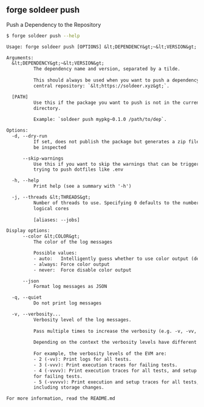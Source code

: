 ## forge soldeer push

Push a Dependency to the Repository

```bash
$ forge soldeer push --help
```

```txt
Usage: forge soldeer push [OPTIONS] &lt;DEPENDENCY&gt;~&lt;VERSION&gt; [PATH]

Arguments:
  &lt;DEPENDENCY&gt;~&lt;VERSION&gt;
          The dependency name and version, separated by a tilde.
          
          This should always be used when you want to push a dependency to the
          central repository: `&lt;https://soldeer.xyz&gt;`.

  [PATH]
          Use this if the package you want to push is not in the current
          directory.
          
          Example: `soldeer push mypkg~0.1.0 /path/to/dep`.

Options:
  -d, --dry-run
          If set, does not publish the package but generates a zip file that can
          be inspected

      --skip-warnings
          Use this if you want to skip the warnings that can be triggered when
          trying to push dotfiles like .env

  -h, --help
          Print help (see a summary with '-h')

  -j, --threads &lt;THREADS&gt;
          Number of threads to use. Specifying 0 defaults to the number of
          logical cores
          
          [aliases: --jobs]

Display options:
      --color &lt;COLOR&gt;
          The color of the log messages

          Possible values:
          - auto:   Intelligently guess whether to use color output (default)
          - always: Force color output
          - never:  Force disable color output

      --json
          Format log messages as JSON

  -q, --quiet
          Do not print log messages

  -v, --verbosity...
          Verbosity level of the log messages.
          
          Pass multiple times to increase the verbosity (e.g. -v, -vv, -vvv).
          
          Depending on the context the verbosity levels have different meanings.
          
          For example, the verbosity levels of the EVM are:
          - 2 (-vv): Print logs for all tests.
          - 3 (-vvv): Print execution traces for failing tests.
          - 4 (-vvvv): Print execution traces for all tests, and setup traces
          for failing tests.
          - 5 (-vvvvv): Print execution and setup traces for all tests,
          including storage changes.

For more information, read the README.md
```